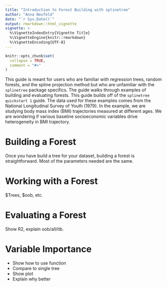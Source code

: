 ```yaml
---
title: "Introduction to Forest Building with splinetree"
author: "Anna Neufeld"
date: "`r Sys.Date()`"
output: rmarkdown::html_vignette
vignette: >
  %\VignetteIndexEntry{Vignette Title}
  %\VignetteEngine{knitr::rmarkdown}
  %\VignetteEncoding{UTF-8}
---
```


```r
knitr::opts_chunk$set(
  collapse = TRUE,
  comment = "#>"
)
```

This guide is meant for users who are familiar with regression trees, random forests, and the spline projection method but who are unfamiliar with the ``splinetree`` package specifics. The guide walks through examples of building and evaluating forests. This guide builds off of the ``splinetree quickstart 1`` guide. The data used for these examples comes from the National Longitudinal Survey of Youth (1979). In the example, we are studying body mass index (BMI) trajectories measured at different ages. We are wondering if various baseline socioeconomic variables drive heterogeneity in BMI trajectory.

# Building a Forest

Once you have build a tree for your dataset, building a forest is straightforward. Most of the parameters needed are the same. 

# Working with a Forest

\$Trees, \$oob, etc. 

# Evaluating a Forest

Show R2, explain oob/all/itb. 

# Variable Importance
- Show how to use function
- Compare to single tree
- Show plot
- Explain why better


